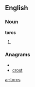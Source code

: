 ==English==

===Noun===
'''torcs'''

# {{plural of|[[torc]]}}

===Anagrams===
* {{alphagram|corst}}
* [[crost#English|crost]]

[[ar:torcs]]